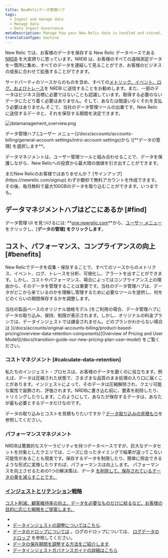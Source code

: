 ```yaml
---
title: NewRelicデータ管理ハブ
tags:
  - Ingest and manage data
  - Manage data
  - Data Ingest Governance
metaDescription: Manage how your New Relic data is handled and stored.
translationType: machine
---
```



New Relic では、お客様のデータを保存する New Relic データベースである [NRDB](/docs/telemetry-data-platform/ingest-manage-data/get-started/nrdb-horsepower-under-hood) を大変誇りに思っています。NRDB は、お客様のすべての遠隔測定データを一箇所に集め、すべてのデータを連結して見ることができ、お客様のビジネスの成長に合わせて拡張することができます。

サードパーティのソースからのものを含め、すべての[メトリック、イベント、ログ、およびトレース](/docs/data-apis/understand-data/new-relic-data-types)を NRDB に送信することをお勧めします。また、一部のデータはビジネス目標に必要ではないことも認識しています。取得する必要のないデータにたどり着く必要はありません。そして、あなたは間違いなくそれを支払う必要はありません.そこで、当社のデータ管理ツールの出番です。New Relic に送信するデータと、それを保存する期間を決定できます。

<img
  title="datamanagement_overview.png"
  alt="datamanagement_overview.png"
  src={accountsDataManagementUi}
/>

<figcaption>
  データ管理ハブ:[ユーザー メニュー](/docs/accounts/accounts-billing/general-account-settings/intro-account-settings)から \[**データの管理] を選択します**。
</figcaption>

データマネジメントは、ユーザー管理ツールと組み合わせることで、データを保護しながら、New Relicへの投資から最大限の価値を引き出すことができます。

<Callout variant="important">
  まだNew Relicのお客様ではありませんか？ [サインアップ](https://newrelic.com/signup) わずか数秒で無料アカウントを作成できます。その後、毎月無料で最大100GBのデータを取り込むことができます。いつまでも。
</Callout>

## データマネジメントハブはどこにあるか [#find]

データ管理 UI を見つけるには: **[one.newrelic.com](https://one.newrelic.com/all-capabilities)**から、[ユーザー メニュー](/docs/accounts/accounts-billing/general-account-settings/intro-account-settings)をクリックし、\[**データの管理] をクリックします**。

## コスト、パフォーマンス、コンプライアンスの向上 [#benefits]

New Relicでデータを収集・保存することで、すべてのソースからのメトリクス、イベント、ログ、トレースを分析、可視化し、アラートを出すことができます。しかし、コストやパフォーマンス、場合によってはコンプライアンス上の理由から、そのデータを管理することは重要です。当社のデータ管理ハブは、データがどこから来ているのかを理解し管理するために必要なツールを提供し、何をどのくらいの期間保存するかを調整します。

<Callout variant="important">
  当社の製品ベースのオリジナル価格モデル [をご利用の場合、データ管理ハブにデータの取り込み、保持、制限が表示されます。しかし、オリジナルの料金プランでは、データインジェストでは課金されません。どのプランかわからない場合は ](/docs/accounts/original-accounts-billing/product-based-pricing/overview-data-retention-components)[Overview of Pricing and User Model](/docs/transition-guide-our-new-pricing-plan-user-model) をご覧ください。
</Callout>

### コストマネジメント [#calculate-data-retention]

私たちのインジェスト・プロセスは、お客様のデータを磨くのに役立ちます。例えば、データは圧縮された状態で、さまざまな品質のまま処理の入り口に届くことがあります。インジェストによって、そのデータは圧縮解除され、クエリ可能な属性で装飾され、評価されます。NRDBに書き込む前に、要素を削除したり、トリミングしたりします。このようにして、あなたが保存するデータは、あなたが最も必要とするデータだけなのです。

データの取り込みとコストを見積もりたいですか？[データ取り込みの見積もり](https://newrelic.com/blog/nerdlog/estimate-data-cost)を参照してください。

### パフォーマンスマネジメント

NRDBは驚異的なスケーラビリティを持つデータベースですが、巨大なデータセットを対象としたクエリでは、ニーズに合ったタイミングで結果が返ってこない可能性があることも現実です。保存するデータを制限したり、簡単に照会できるような形式に変換したりすれば、パフォーマンスは向上します。 パフォーマンスを向上させるための1つの解決策は、データ [を削除して、保存されているデータの量を減らすことです。](/docs/accounts/accounts/data-management/drop-data-using-nerdgraph)

### [インジェストとリテンション戦略](/docs/accounts/accounts/data-management/drop-data-using-nerdgraph)

[コスト削減、顧客維持率の向上、データを必要なものだけに絞るなど、お客様の目的に応じた戦略をご提案します。](/docs/accounts/accounts/data-management/drop-data-using-nerdgraph)

* [](/docs/accounts/accounts/data-management/drop-data-using-nerdgraph)
* [](/docs/accounts/accounts/data-management/drop-data-using-nerdgraph)[データインジェストの調整についてはこちら](/docs/manage-data-coming-in).
* [データのドロップについては](/docs/accounts/accounts/data-management/drop-data-using-nerdgraph) 。ログのドロップについては、 [ログデータのドロップ](/docs/logs/new-relic-logs/ui-data/drop-data-drop-filter-rules) を参照してください。
* [データの保存期間を調整する方法をご紹介します](/docs/manage-stored-data).
* [データインジェストガバナンスガイドの詳細はこちら](/docs/new-relic-solutions/observability-maturity/operational-efficiency/dg-intro/)